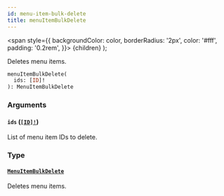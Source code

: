 ```yaml
---
id: menu-item-bulk-delete
title: menuItemBulkDelete
---
```


<span
style={{
      backgroundColor: color,
      borderRadius: '2px',
      color: '#fff',
      padding: '0.2rem',
    }}>
{children}
</span>
);

Deletes menu items.

```graphql
menuItemBulkDelete(
  ids: [ID]!
): MenuItemBulkDelete

```

### Arguments

#### `ids` ([`[ID]!`](/api-reference/scalars/id.mdx))

List of menu item IDs to delete.

### Type

#### [`MenuItemBulkDelete`](/api-reference/objects/menu-item-bulk-delete.mdx)

Deletes menu items.
